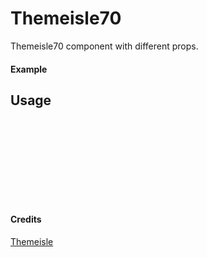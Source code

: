 
<Meta of={Themeisle70} title="Themeisle/Themeisle70" />

# Themeisle70

Themeisle70 component with different props.

#### Example

<Canvas of={Themeisle70.Primary} />

## Usage

```ts
import { Themeisle70 } from "yadl-ui";

const Example = () => {
  return (
      <Themeisle70 />
  );
};

export default Example;
```

#### Credits
[Themeisle](https://themeisle.com/illustrations)
